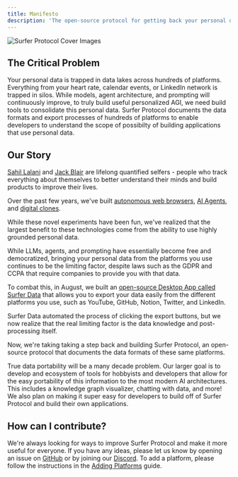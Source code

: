 ```yaml
---
title: Manifesto
description: 'The open-source protocol for getting back your personal data.'
---
```


![Surfer Protocol Cover Images](/images/CoverImage2.png)

## The Critical Problem

Your personal data is trapped in data lakes across hundreds of platforms. Everything from your heart rate, calendar events, or LinkedIn network is trapped in silos. While models, agent architecture, and prompting will continuously improve, to truly build useful personalized AGI, we need build tools to consolidate this personal data. Surfer Protocol documents the data formats and export processes of hundreds of platforms to enable developers to understand the scope of possibilty of building applications that use personal data.

## Our Story

[Sahil Lalani](https://x.com/SahilLalani0) and [Jack Blair](https://www.linkedin.com/in/jackblair876/) are lifelong quantified selfers - people who track everything about themselves to better understand their minds and build products to improve their lives. 

Over the past few years, we've built [autonomous web browsers](https://x.com/JackBlair87/status/1816661898663952404), [AI Agents](https://x.com/cjarrayadev/status/1804932665684238724), and [digital clones](https://x.com/JackBlair87/status/1812249606010658840). 

While these novel experiments have been fun, we've realized that the largest benefit to these technologies come from the ability to use highly grounded personal data.

While LLMs, agents, and prompting have essentially become free and democratized, bringing your personal data from the platforms you use continues to be the limiting factor, despite laws such as the GDPR and CCPA that require companies to provide you with that data.

To combat this, in August, we built an [open-source Desktop App called Surfer Data](https://github.com/Surfer-Protocol/Surfer-Data) that allows you to export your data easily from the different platforms you use, such as YouTube, GitHub, Notion, Twitter, and LinkedIn.

Surfer Data automated the process of clicking the export buttons, but we now realize that the real limiting factor is the data knowledge and post-processing itself.

Now, we're taking taking a step back and building Surfer Protocol, an open-source protocol that documents the data formats of these same platforms.

True data portability will be a many decade problem. Our larger goal is to develop and ecosystem of tools for hobbyists and developers that allow for the easy portability of this information to the most modern AI architectures. This includes a knowledge graph visualizer, chatting with data, and more! We also plan on making it super easy for developers to build off of Surfer Protocol and build their own applications.

## How can I contribute?

We're always looking for ways to improve Surfer Protocol and make it more useful for everyone. If you have any ideas, please let us know by opening an issue on [GitHub](https://github.com/Surfer-Protocol/Protocol/issues) or by joining our [Discord](https://discord.gg/Tjg7pjcFNP).
To add a platform, please follow the instructions in the [Adding Platforms](/adding-platforms) guide.
